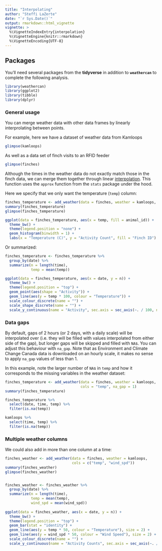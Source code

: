 ```yaml
---
title: "Interpolating"
author: "Steffi LaZerte"
date: "`r Sys.Date()`"
output: rmarkdown::html_vignette
vignette: >
  %\VignetteIndexEntry{interpolation}
  %\VignetteEngine{knitr::rmarkdown}
  %\VignetteEncoding{UTF-8}
---
```


## Packages

You'll need several packages from the **tidyverse** in addition to **`weathercan`** to complete the following analysis.

```R
library(weathercan)
library(ggplot2)
library(tibble)
library(dplyr)
```

### General usage
You can merge weather data with other data frames by linearly interprolating between points.

For example, here we have a dataset of weather data from Kamloops

```r
glimpse(kamloops)
```

As well as a data set of finch visits to an RFID feeder
```r
glimpse(finches)
```

Although the times in the weather data do not exactly match those in the finch data, we can merge them together through linear [interpolation](https://en.wikipedia.org/wiki/Linear_interpolation). This function uses the `approx` function from the `stats` package under the hood.

Here we specify that we only want the temperature (`temp`) column:

```r
finches_temperature <- add_weather(data = finches, weather = kamloops, cols = "temp")
summary(finches_temperature)
glimpse(finches_temperature)

ggplot(data = finches_temperature, aes(x = temp, fill = animal_id)) +
  theme_bw() +
  theme(legend.position = "none") + 
  geom_histogram(binwidth = 1) +
  labs(x = "Temperature (C)", y = "Activity Count", fill = "Finch ID")
```

Or summarized:
```r
finches_temperature <- finches_temperature %>%
  group_by(date) %>%
  summarize(n = length(time),
            temp = mean(temp))

ggplot(data = finches_temperature, aes(x = date, y = n)) +
  theme_bw() +
  theme(legend.position = "top") +
  geom_point(aes(shape = "Activity")) +
  geom_line(aes(y = temp * 100, colour = "Temperature")) +
  scale_colour_discrete(name = "") +
  scale_shape_discrete(name = "") +
  scale_y_continuous(name = "Activity", sec.axis = sec_axis(~. / 100, name = "Temperature (C)"))
```

### Data gaps

By default, gaps of 2 hours (or 2 days, with a daily scale) will be interpolated over (i.e. they will be filled with values interpolated from either side of the gap), but longer gaps will be skipped and filled with `NA`s. You can adjust this behaviour with `na_gap`. Note that as Environment and Climate Change Canada data is downloaded on an hourly scale, it makes no sense to apply `na_gap` values of less than 1.

In this example, note the larger number of `NA`s in `temp` and how it corresponds to the missing variables in the weather dataset:

```r
finches_temperature <- add_weather(data = finches, weather = kamloops, 
                                   cols = "temp", na_gap = 1)
summary(finches_temperature)

finches_temperature %>% 
  select(date, time, temp) %>%
  filter(is.na(temp))

kamloops %>%
  select(time, temp) %>%
  filter(is.na(temp))
```

### Multiple weather columns

We could also add in more than one column at a time:

```r
finches_weather <- add_weather(data = finches, weather = kamloops,
                               cols = c("temp", "wind_spd"))
summary(finches_weather)
glimpse(finches_weather)


finches_weather <- finches_weather %>%
  group_by(date) %>%
  summarize(n = length(time),
            temp = mean(temp),
            wind_spd = mean(wind_spd))
  
ggplot(data = finches_weather, aes(x = date, y = n)) +
  theme_bw() +
  theme(legend.position = "top") +
  geom_bar(stat = "identity") +
  geom_line(aes(y = temp * 50, colour = "Temperature"), size = 2) +
  geom_line(aes(y = wind_spd * 50, colour = "Wind Speed"), size = 2) +
  scale_colour_discrete(name = "") +
  scale_y_continuous(name = "Activity Counts", sec.axis = sec_axis(~. / 50, name = "Temperature (C) / Wind Speed (km/h)"))
```


